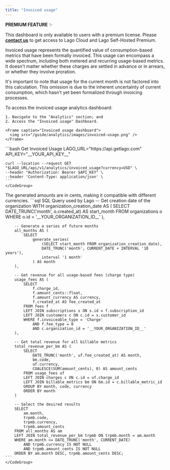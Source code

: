 ```yaml
---
title: "Invoiced usage"
---
```


<Info>

**PREMIUM FEATURE** ✨

This dashboard is only available to users with a premium license. Please
**[contact us](mailto:hello@getlago.com)** to get access to Lago Cloud and Lago
Self-Hosted Premium.

</Info>

Invoiced usage represents the quantified value of consumption-based metrics that have been formally invoiced.
This usage can encompass a wide spectrum, including both metered and recurring usage-based metrics.
It doesn't matter whether these charges are settled in advance or in arrears, or whether they involve proration.

It's important to note that usage for the current month is not factored into this calculation.
This omission is due to the inherent uncertainty of current consumption, which hasn't yet been formalized through
invoicing processes.

<Tabs>
  <Tab title="Dashboard"> 
    To access the invoiced usage analytics dashboard:

    1. Navigate to the "Analytics" section; and
    2. Access the "Invoiced usage" Dashboard.

    <Frame caption="Invoiced usage dashboard">
      <img src="/guide/analytics/images/invoiced-usage.png" />
    </Frame>

   </Tab>
     <Tab title="API">
    <CodeGroup>
    ```bash Get Invoiced Usage
    LAGO_URL="https://api.getlago.com"
    API_KEY="__YOUR_API_KEY__"

    curl --location --request GET "$LAGO_URL/api/v1/analytics/invoiced_usage?currency=USD" \
    --header "Authorization: Bearer $API_KEY" \
    --header 'Content-Type: application/json' \
    ```
    </CodeGroup>
  </Tab>
  <Tab title="SQL Query">
    <Info>
       The generated amounts are in cents, making it compatible with different currencies.
    </Info>
    <CodeGroup>
    ```sql SQL Query used by Lago
        -- Get creation date of the organization
        WITH organization_creation_date AS (
            SELECT
                DATE_TRUNC('month', o.created_at) AS start_month
            FROM organizations o
            WHERE o.id = '__YOUR_ORGANIZATION_ID__'
        ),

        -- Generate a series of future months
        all_months AS (
            SELECT
                generate_series(
                    (SELECT start_month FROM organization_creation_date),
                    DATE_TRUNC('month', CURRENT_DATE + INTERVAL '10 years'),
                    interval '1 month'
                ) AS month
        ),

        -- Get revenue for all usage-based fees (charge type)
        usage_fees AS (
            SELECT
                f.charge_id,
                f.amount_cents::float,
                f.amount_currency AS currency,
                f.created_at AS fee_created_at
            FROM fees f
            LEFT JOIN subscriptions s ON s.id = f.subscription_id
            LEFT JOIN customers c ON c.id = s.customer_id
            WHERE f.invoiceable_type = 'Charge'
                AND f.fee_type = 0
                AND c.organization_id = '__YOUR_ORGANIZATION_ID__'
        ),

        -- Get total revenue for all billable metrics
        total_revenue_per_bm AS (
            SELECT
                DATE_TRUNC('month', uf.fee_created_at) AS month,
                bm.code,
                uf.currency,
                COALESCE(SUM(amount_cents), 0) AS amount_cents
            FROM usage_fees uf
            LEFT JOIN charges c ON c.id = uf.charge_id
            LEFT JOIN billable_metrics bm ON bm.id = c.billable_metric_id
            GROUP BY month, code, currency
            ORDER BY month
        )

        -- Select the desired results
        SELECT
            am.month,
            trpmb.code,
            trpmb.currency,
            trpmb.amount_cents
        FROM all_months AS am
        LEFT JOIN total_revenue_per_bm trpmb ON trpmb.month = am.month
        WHERE am.month <= DATE_TRUNC('month', CURRENT_DATE)
            AND trpmb.currency IS NOT NULL
            AND trpmb.amount_cents IS NOT NULL
        ORDER BY am.month DESC, trpmb.amount_cents DESC;
    ```
    </CodeGroup>

  </Tab>
</Tabs>
